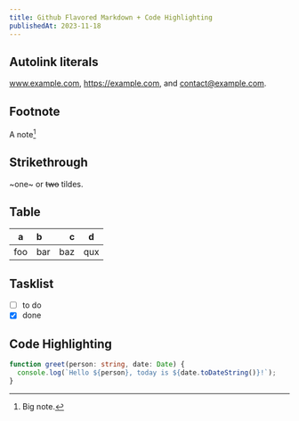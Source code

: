```yaml
---
title: Github Flavored Markdown + Code Highlighting
publishedAt: 2023-11-18
---
```


## Autolink literals

www.example.com, https://example.com, and contact@example.com.

## Footnote

A note[^1]

[^1]: Big note.

## Strikethrough

~one~ or ~~two~~ tildes.

## Table

| a | b  |  c |  d  |
| - | :- | -: | :-: |
| foo | bar  | baz |  qux  |



## Tasklist

* [ ] to do
* [x] done

## Code Highlighting

```typescript:greet.ts
function greet(person: string, date: Date) {
  console.log(`Hello ${person}, today is ${date.toDateString()}!`);
}
```